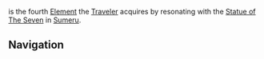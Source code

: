 {{Stub}}
{{Upcoming}}
{{Traveler Infobox
|element     = Dendro
|order       = 4
|type        = Upcoming
|releaseDate = <!-- YYYY-MM-DD -->
}}
{{Main|Traveler}}
{{Dendro}} is the fourth [[Element]] the [[Traveler]] acquires by resonating with the [[Statue of The Seven]] in [[Sumeru]].
<!--
==Talents==
{{Talent Table|Traveler (Dendro)}}

==Talent Leveling==
{{Talent Upgrade|Sumeru}}

==Constellation==
{{Constellation Table|Traveler (Dendro)}}
-->
==Navigation==
{{Traveler Navbox}}